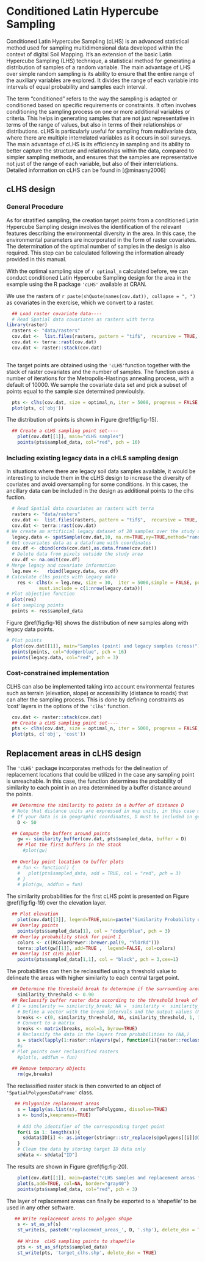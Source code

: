
# Conditioned Latin Hypercube Sampling 

Conditioned Latin Hypercube Sampling (cLHS) is an advanced statistical method used for sampling multidimensional data developed within the context of digital Soil Mapping. It's an extension of the basic Latin Hypercube Sampling (LHS) technique, a statistical method for generating a distribution of samples of a random variable. The main advantage of LHS over simple random sampling is its ability to ensure that the entire range of the auxiliary variables are explored. It divides the range of each variable into intervals of equal probability and samples each interval.

The term "conditioned" refers to the way the sampling is adapted or conditioned based on specific requirements or constraints. It often involves conditioning the sampling process on one or more additional variables or criteria. This helps in generating samples that are not just representative in terms of the range of values, but also in terms of their relationships or distributions. cLHS is particularly useful for sampling from multivariate data, where there are multiple interrelated variables as it occurs in soil surveys. The main advantage of cLHS is its efficiency in sampling and its ability to better capture the structure and relationships within the data, compared to simpler sampling methods, and ensures that the samples are representative not just of the range of each variable, but also of their interrelations. Detailed information on cLHS can be found in [@minasny2006]

## cLHS design

### General Procedure 

As for stratified sampling, the creation target points from a conditioned Latin Hypercube Sampling design involves the identification of the relevant features describing the environmental diversity in the area. In this case, the environmental parameters are incorporated in the form of raster covariates. The determination of the optimal number of samples in the design is also required. This step can be calculated following the information already provided in this manual.

With the optimal sampling size of `r optimal_n` calculated before, we can conduct conditioned Latin Hypercube Sampling design for the area in the example using the R package `'cLHS'` available at CRAN. 

We use the rasters of `r paste(shQuote(names(cov.dat)), collapse = ", ")` as covariates in the exercise, which we convert to a raster.


```r

  ## Load raster covariate data----
  # Read Spatial data covariates as rasters with terra
library(raster)
  rasters <- "data/rasters"
  cov.dat <-  list.files(rasters, pattern = "tif$",  recursive = TRUE, full.names = TRUE)
  cov.dat <- terra::rast(cov.dat)
  cov.dat <- raster::stack(cov.dat)
  
```


The target points are obtained using the `'cLHS'`function together with the stack of raster covariates and the number of samples. The function uses a number of iterations for the Metropolis-Hastings annealing process, with a default of 10000. We sample the covariate data set and pick a subset of points equal to the sample size determined previoulsly. 

```r

  pts <- clhs(cov.dat, size = optimal_n, iter = 5000, progress = FALSE, simple = FALSE)
  plot(pts, c('obj'))
```

The distribution of points is shown in Figure \@ref(fig:fig-15).

```r

  ## Create a cLHS sampling point set----
    plot(cov.dat[[1]], main="cLHS samples")
    points(pts$sampled_data, col="red", pch = 16)

```

### Including existing legacy data in a cHLS sampling design

In situations where there are legacy soil data samples available, it would be interesting to include them in the cLHS design to increase the diversity of covriates and avoid oversampling for some conditions. In this cases, the ancillary data can be included in the design as additional points to the clhs fuction.


```r
  # Read Spatial data covariates as rasters with terra
  rasters <- "data/rasters"
  cov.dat <-  list.files(rasters, pattern = "tif$",  recursive = TRUE, full.names = TRUE)
  cov.dat <- terra::rast(cov.dat)
# We create an artificial legacy dataset of 20 samples over the study area
  legacy.data <- spatSample(cov.dat,10, na.rm=TRUE,xy=TRUE,method="random")
# Get covariates data as a dataframe with coordinates
  cov.df <- cbind(crds(cov.dat),as.data.frame(cov.dat))
  # Delete data from pixels outside the study area
  cov.df <- na.omit(cov.df)
# Merge legacy and covariate information
  leg.new <-   rbind(legacy.data, cov.df)
# Calculate clhs points with legacy data
    res <- clhs(x = leg.new, size = 30,  iter = 5000,simple = FALSE, progress = FALSE,
            must.include = c(1:nrow(legacy.data)))
# Plot objective function
  plot(res)
# Get sampling points
  points <- res$sampled_data

```

Figure \@ref(fig:fig-16) shows the distribution of new samples along with legacy data points.

```r

# Plot points
  plot(cov.dat[[1]], main="Samples (point) and legacy samples (cross)")
  points(points, col="dodgerblue", pch = 16)
  points(legacy.data, col="red", pch = 3)

```


### Cost-constrained implementation

CLHS can also be implemented taking into account environmental features such as terrain (elevation, slope) or accessibility (distance to roads) that can alter the sampling process. This is done by defining constraints as 'cost' layers in the options of the `'clhs'` function.

```r
  cov.dat <- raster::stack(cov.dat)
  ## Create a cLHS sampling point set----
  pts <- clhs(cov.dat, size = optimal_n, iter = 5000, progress = FALSE, simple = FALSE, cost = 'elevation',  use.cpp = F)
  plot(pts, c('obj', 'cost'))
```


## Replacement areas in cLHS design

The `'cLHS'` package incorporates methods for the delineation of replacement locations that could be utilized in the case any sampling point is unreachable. In this case, the function determines the probability of similarity to each point in an area determined by a buffer distance around the points. 

```r

  ## Determine the similarity to points in a buffer of distance D
  # Note that distance units are expressed in map units, in this case meters
  # If your data is in geographic coordinates, D must be included in geographic units as well
    D <- 50

  ## Compute the buffers around points  
    gw <- similarity_buffer(cov.dat, pts$sampled_data, buffer = D)
    ## Plot the first buffers in the stack
      #plot(gw)
  
  ## Overlay point location to buffer plots
    # fun <- function() {
    #   plot(pts$sampled_data, add = TRUE, col = "red", pch = 3)
    # }
    # plot(gw, addfun = fun)

```

The similarity probabilities for the first cLHS point is presented on Figure \@ref(fig:fig-19) over the elevation layer. 

```r

  ## Plot elevation
    plot(cov.dat[[3]], legend=TRUE,main=paste("Similarity Probability over elevation"))
  ## Overlay points
    points(pts$sampled_data[1], col = "dodgerblue", pch = 3)
  ## Overlay probability stack for point 1
    colors <- c((RColorBrewer::brewer.pal(9, "YlOrRd")))
    terra::plot(gw[[1]], add=TRUE ,  legend=FALSE, col=colors)
  ## Overlay 1st cLHS point
    points(pts$sampled_data[1,1], col = "black", pch = 3,cex=1)

```

The probabilities can then be reclassified using a threshold value to delineate the areas with higher similarity to each central target point. 

```r
  ## Determine the threshold break to determine if the surrounding area can be a replacement or not
    similarity_threshold <- 0.90
  ## Reclassify buffer raster data according to the threshold break of probability
  # 1 = similarity >= similarity_break; NA =  similarity <  similarity_break
    # Define a vector with the break intervals and the output values (NA,1) 
    breaks <- c(0, similarity_threshold, NA, similarity_threshold, 1, 1)
    # Convert to a matrix
    breaks <- matrix(breaks, ncol=3, byrow=TRUE)
    # Reclassify the data in the layers from probabilities to (NA,)
    s = stack(lapply(1:raster::nlayers(gw), function(i){raster::reclassify(gw[[i]], breaks, right=FALSE)}))
    #s
  # Plot points over reclassified rasters 
    #plot(s, addfun = fun)
        
  ## Remove temporary objects
    rm(gw,breaks)

```


The reclassified raster stack is then converted to an object of `'SpatialPolygonsDataFrame'` class.

```r

   ## Polygonize replacement areas 
    s = lapply(as.list(s), rasterToPolygons, dissolve=TRUE)
    s <- bind(s,keepnames=TRUE)
    
    # Add the identifier of the corresponding target point
    for(i in 1: length(s)){
      s@data$ID[i] <- as.integer(stringr::str_replace(s@polygons[[i]]@ID,"1.",""))
    }
    # Clean the data by storing target ID data only
    s@data <- s@data["ID"]

```


The results are shown in Figure \@ref(fig:fig-20).

```r

    plot(cov.dat[[1]], main=paste("cLHS samples and replacement areas for threshold = ", similarity_threshold))
    plot(s,add=TRUE, col=NA, border="gray40")
    points(pts$sampled_data, col="red", pch = 3)

```


The layer of replacement areas can finally be exported to a 'shapefile' to be used in any other software.

```r
    
   ## Write replacement areas to polygon shape 
    s <- st_as_sf(s)
    st_write(s, paste0('replacement_areas_', D, '.shp'), delete_dsn = TRUE)
   
    ## Write  cLHS sampling points to shapefile
    pts <- st_as_sf(pts$sampled_data)
    st_write(pts, 'target_clhs.shp', delete_dsn = TRUE)

```
